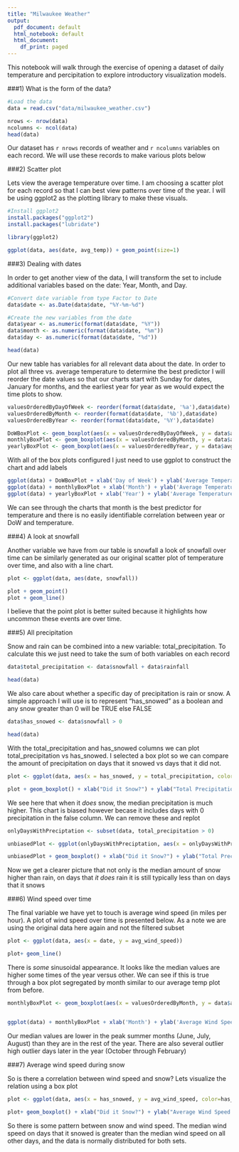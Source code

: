 ```yaml
---
title: "Milwaukee Weather"
output:
  pdf_document: default
  html_notebook: default
  html_document:
    df_print: paged
---
```


This notebook will walk through the exercise of opening a dataset of daily temperature and percipitation to explore introductory visualization models.


###1) What is the form of the data?

```r
#Load the data
data = read.csv("data/milwaukee_weather.csv")

nrows <- nrow(data)
ncolumns <- ncol(data)
head(data)
```

Our dataset has `r nrows` records of weather and `r ncolumns` variables on each record. We will use these records to make various plots below

###2) Scatter plot

Lets view the average temperature over time. I am choosing a scatter plot for each record so that I can best view patterns over time of the year. I will be using ggplot2 as the plotting library to make these visuals.

```r
#Install ggplot2
install.packages("ggplot2")
install.packages("lubridate")

```

```r
library(ggplot2)

ggplot(data, aes(date, avg_temp)) + geom_point(size=1)


```

###3) Dealing with dates

In order to get another view of the data, I will transform the set to include additional variables based on the date: Year, Month, and Day.

```r
#Convert date variable from type Factor to Date
data$date <- as.Date(data$date, "%Y-%m-%d")

#Create the new variables from the date
data$year <- as.numeric(format(data$date, "%Y"))
data$month <- as.numeric(format(data$date, "%m"))
data$day <- as.numeric(format(data$date, "%d"))

head(data)
```

Our new table has variables for all relevant data about the date. In order to plot all three vs. average temperature to determine the best predictor I will reorder the date values so that our charts start with Sunday for dates, January for months, and the earliest year for year as we would expect the time plots to show.
```r

valuesOrderedByDayOfWeek <- reorder(format(data$date, '%a'),data$date)
valuesOrderedByMonth <- reorder(format(data$date, '%b'),data$date)
valuesOrderedByYear <- reorder(format(data$date, '%Y'),data$date)

DoWBoxPlot <- geom_boxplot(aes(x = valuesOrderedByDayOfWeek, y = data$avg_temp))
monthlyBoxPlot <- geom_boxplot(aes(x = valuesOrderedByMonth, y = data$avg_temp))
yearlyBoxPlot <- geom_boxplot(aes(x = valuesOrderedByYear, y = data$avg_temp))

```


With all of the box plots configured I just need to use ggplot to construct the chart and add labels


```r
ggplot(data) + DoWBoxPlot + xlab('Day of Week') + ylab('Average Temperature')
ggplot(data) + monthlyBoxPlot + xlab('Month') + ylab('Average Temperature')
ggplot(data) + yearlyBoxPlot + xlab('Year') + ylab('Average Temperature')

```


We can see through the charts that month is the best predictor for temperature and there is no easily identifiable correlation between year or DoW and temperature.


###4) A look at snowfall

Another variable we have from our table is snowfall a look of snowfall over time can be similarly generated as our original scatter plot of temperature over time, and also with a line chart.

```r

plot <- ggplot(data, aes(date, snowfall))

plot + geom_point()
plot + geom_line()

```

I believe that the point plot is better suited because it highlights how uncommon these events are over time.

###5) All precipitation

Snow and rain can be combined into a new variable: total_precipitation. To calculate this we just need to take the sum of both variables on each record

```r
data$total_precipitation <- data$snowfall + data$rainfall

head(data)
```

We also care about whether a specific day of precipitation is rain or snow. A simple approach I will use is to represent "has_snowed" as a boolean and any snow greater than 0 will be TRUE else FALSE

```r
data$has_snowed <- data$snowfall > 0

head(data)
```

With the total_precipitation and has_snowed columns we can plot total_precipitation vs has_snowed. I selected a box plot so we can compare the amount of precipitation on days that it snowed vs days that it did not. 

```r
plot <- ggplot(data, aes(x = has_snowed, y = total_precipitation, color=has_snowed))

plot + geom_boxplot() + xlab("Did it Snow?") + ylab("Total Precipitation") + labs(color = "Has Snowed")

```

We see here that when it *does* snow, the median precipitation is much higher. This chart is biased however becase it includes days with 0 precipitation in the false column. We can remove these and replot

```r

onlyDaysWithPreciptation <- subset(data, total_precipitation > 0)

unbiasedPlot <- ggplot(onlyDaysWithPreciptation, aes(x = onlyDaysWithPreciptation$has_snowed, y = onlyDaysWithPreciptation$total_precipitation, color=onlyDaysWithPreciptation$has_snowed))

unbiasedPlot + geom_boxplot() + xlab("Did it Snow?") + ylab("Total Precipitation") + labs(color="Has Snowed")

```

Now we get a clearer picture that not only is the median amount of snow higher than rain, on days that *it does* rain it is still typically less than on days that it snows

###6) Wind speed over time

The final variable we have yet to touch is average wind speed (in miles per hour). A plot of wind speed over time is presented below. As a note we are using the original data here again and not the filtered subset

```r
plot <- ggplot(data, aes(x = date, y = avg_wind_speed))

plot+ geom_line()
```

There is _some_ sinusoidal appearance. It looks like the median values are higher some times of the year versus other. We can see if this is true through a box plot segregated by month similar to our average temp plot from before.

```r
monthlyBoxPlot <- geom_boxplot(aes(x = valuesOrderedByMonth, y = data$avg_wind_speed))


ggplot(data) + monthlyBoxPlot + xlab('Month') + ylab('Average Wind Speed')
```
Our median values are lower in the peak summer months (June, July, August) than they are in the rest of the year. There are also several outlier high outlier days later in the year (October through February)

###7) Average wind speed during snow

So is there a correlation between wind speed and snow? Lets visualize the relation using a box plot

```r
plot <- ggplot(data, aes(x = has_snowed, y = avg_wind_speed, color=has_snowed)) 

plot+ geom_boxplot() + xlab("Did it Snow?") + ylab("Average Wind Speed (mph)") + labs(color="Has Snowed")

```

So there is some pattern between snow and wind speed. The median wind speed on days that it snowed is greater than the median wind speed on all other days, and the data is normally distributed for both sets.
